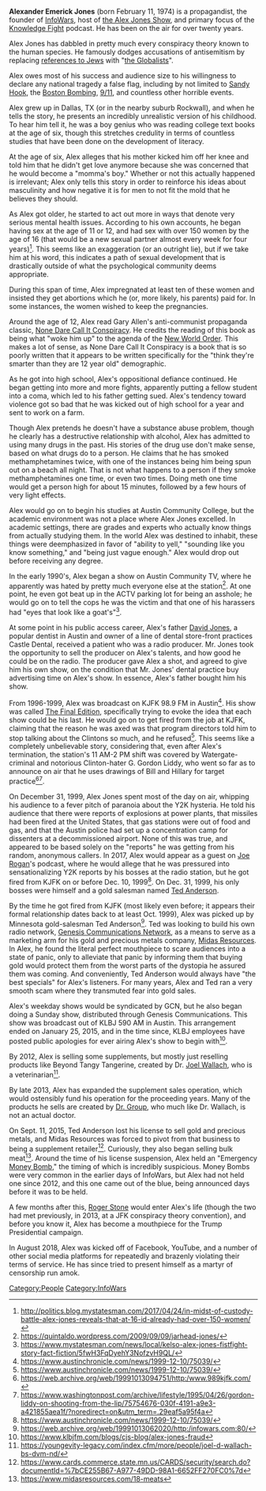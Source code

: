 '''Alexander Emerick Jones''' (born February 11, 1974) is a propagandist, the founder of [[InfoWars]], host of [[the Alex Jones Show]], and primary focus of the [[Knowledge Fight]] podcast. He has been on the air for over twenty years.

Alex Jones has dabbled in pretty much every conspiracy theory known to the human species. He famously dodges accusations of antisemitism by replacing [[The Protocols of the Elders of Zion|references to Jews]] with "[[the Globalists]]".

Alex owes most of his success and audience size to his willingness to declare any national tragedy a false flag, including by not limited to [[Sandy Hook]], the [[Boston Bombing]], [[9/11]], and countless other horrible events.

Alex grew up in Dallas, TX (or in the nearby suburb Rockwall), and when he tells the story, he presents an incredibly unrealistic version of his childhood. To hear him tell it, he was a boy genius who was reading college text books at the age of six, though this stretches credulity in terms of countless studies that have been done on the development of literacy.

At the age of six, Alex alleges that his mother kicked him off her knee and told him that he didn't get love anymore because she was concerned that he would become a "momma's boy." Whether or not this actually happened is irrelevant; Alex only tells this story in order to reinforce his ideas about masculinity and how negative it is for men to not fit the mold that he believes they should.

As Alex got older, he started to act out more in ways that denote very serious mental health issues. According to his own accounts, he began having sex at the age of 11 or 12, and had sex with over 150 women by the age of 16 (that would be a new sexual partner almost every week for four years)<ref>http://politics.blog.mystatesman.com/2017/04/24/in-midst-of-custody-battle-alex-jones-reveals-that-at-16-id-already-had-over-150-women/</ref>. This seems like an exaggeration (or an outright lie), but if we take him at his word, this indicates a path of sexual development that is drastically outside of what the psychological community deems appropriate.

During this span of time, Alex impregnated at least ten of these women and insisted they get abortions which he (or, more likely, his parents) paid for. In some instances, the women wished to keep the pregnancies.

Around the age of 12, Alex read Gary Allen's anti-communist propaganda classic, [[None Dare Call It Conspiracy]]. He credits the reading of this book as being what "woke him up" to the agenda of the [[New World Order]]. This makes a lot of sense, as None Dare Call It Conspiracy is a book that is so poorly written that it appears to be written specifically for the "think they're smarter than they are 12 year old" demographic.

As he got into high school, Alex's oppositional defiance continued. He began getting into more and more fights, apparently putting a fellow student into a coma, which led to his father getting sued. Alex's tendency toward violence got so bad that he was kicked out of high school for a year and sent to work on a farm.

Though Alex pretends he doesn't have a substance abuse problem, though he clearly has a destructive relationship with alcohol, Alex has admitted to using many drugs in the past. His stories of the drug use don't make sense, based on what drugs do to a person. He claims that he has smoked methamphetamines twice, with one of the instances being him being spun out on a beach all night. That is not what happens to a person if they smoke methamphetamines one time, or even two times.  Doing meth one time would get a person high for about 15 minutes, followed by a few hours of very light effects.

Alex would go on to begin his studies at Austin Community College, but the academic environment was not a place where Alex Jones excelled. In academic settings, there are grades and experts who actually know things from actually studying them. In the world Alex was destined to inhabit, these things were deemphasized in favor of "ability to yell," "sounding like you know something," and "being just vague enough." Alex would drop out before receiving any degree.

In the early 1990's, Alex began a show on Austin Community TV, where he apparently was hated by pretty much everyone else at the station<ref>https://quintaldo.wordpress.com/2009/09/09/jarhead-jones/</ref>. At one point, he even got beat up in the ACTV parking lot for being an asshole; he would go on to tell the cops he was the victim and that one of his harassers had "eyes that look like a goat's"<ref>https://www.mystatesman.com/news/local/kelso-alex-jones-fistfight-story-fact-fiction/5fwH3FqDyehY3NofzvH9QL/</ref>.

At some point in his public access career, Alex's father [[David Jones]], a popular dentist in Austin and owner of a line of dental store-front practices Castle Dental, received a patient who was a radio producer. Mr. Jones took the opportunity to sell the producer on Alex's talents, and how good he could be on the radio. The producer gave Alex a shot, and agreed to give him his own show, on the condition that Mr. Jones' dental practice buy advertising time on Alex's show. In essence, Alex's father bought him his show.

From 1996-1999, Alex was broadcast on KJFK 98.9 FM in Austin<ref>https://www.austinchronicle.com/news/1999-12-10/75039/</ref>. His show was called [[The Final Edition]], specifically trying to evoke the idea that each show could be his last. He would go on to get fired from the job at KJFK, claiming that the reason he was axed was that program directors told him to stop talking about the Clintons so much, and he refused<ref>https://www.austinchronicle.com/news/1999-12-10/75039/</ref>. This seems like a completely unbelievable story, considering that, even after Alex's termination, the station's 11 AM-2 PM shift was covered by Watergate-criminal and notorious Clinton-hater G. Gordon Liddy, who went so far as to announce on air that he uses drawings of Bill and Hillary for target practice<ref>https://web.archive.org/web/19991013094751/http:/www.989kjfk.com/</ref><ref>https://www.washingtonpost.com/archive/lifestyle/1995/04/26/gordon-liddy-on-shooting-from-the-lip/75754676-030f-4191-a9e3-a421855aea1f/?noredirect=on&utm_term=.29eaf5a95f4a</ref>.

On December 31, 1999, Alex Jones spent most of the day on air, whipping his audience to a fever pitch of paranoia about the Y2K hysteria. He told his audience that there were reports of explosions at power plants, that missiles had been fired at the United States, that gas stations were out of food and gas, and that the Austin police had set up a concentration camp for dissenters at a decommissioned airport. None of this was true, and appeared to be based solely on the "reports" he was getting from his random, anonymous callers. In 2017, Alex would appear as a guest on [[Joe Rogan]]'s podcast, where he would allege that he was pressured into sensationalizing Y2K reports by his bosses at the radio station, but he got fired from KJFK on or before Dec. 10, 1999<ref>https://www.austinchronicle.com/news/1999-12-10/75039/</ref>. On Dec. 31, 1999, his only bosses were himself and a gold salesman named [[Ted Anderson]].

By the time he got fired from KJFK (most likely even before; it appears their formal relationship dates back to at least Oct. 1999), Alex was picked up by Minnesota gold-salesman Ted Anderson<ref>https://web.archive.org/web/19991013062020/http:/infowars.com:80/</ref>. Ted was looking to build his own radio network, [[Genesis Communications Network]], as a means to serve as a marketing arm for his gold and precious metals company, [[Midas Resources]]. In Alex, he found the literal perfect mouthpiece to scare audiences into a state of panic, only to alleviate that panic by informing them that buying gold would protect them from the worst parts of the dystopia he assured them was coming. And conveniently, Ted Anderson would always have "the best specials" for Alex's listeners. For many years, Alex and Ted ran a very smooth scam where they transmuted fear into gold sales.

Alex's weekday shows would be syndicated by GCN, but he also began doing a Sunday show, distributed through Genesis Communications. This show was broadcast out of KLBJ 590 AM in Austin. This arrangement ended on January 25, 2015, and in the time since, KLBJ employees have posted public apologies for ever airing Alex's show to begin with<ref>https://www.klbjfm.com/blogs/cjs-blog/alex-jones-fraud</ref>.

By 2012, Alex is selling some supplements, but mostly just reselling products like Beyond Tangy Tangerine, created by Dr. [[Joel Wallach]], who is a veterinarian<ref>https://youngevity-legacy.com/index.cfm/more/people/joel-d-wallach-bs-dvm-nd/</ref>.

By late 2013, Alex has expanded the supplement sales operation, which would ostensibly fund his operation for the proceeding years. Many of the products he sells are created by [[Edward Group|Dr. Group]], who much like Dr. Wallach, is not an actual doctor.

On Sept. 11, 2015, Ted Anderson lost his license to sell gold and precious metals, and Midas Resources was forced to pivot from that business to being a supplement retailer<ref>https://www.cards.commerce.state.mn.us/CARDS/security/search.do?documentId=%7bCE255B67-A977-49DD-98A1-6652FF270FC0%7d</ref>. Curiously, they also began selling bulk meat<ref>https://www.midasresources.com/18-meats</ref>. Around the time of his license suspension, Alex held an "Emergency [[Money Bomb]]," the timing of which is incredibly suspicious. Money Bombs were very common in the earlier days of InfoWars, but Alex had not held one since 2012, and this one came out of the blue, being announced days before it was to be held.

A few months after this, [[Roger Stone]] would enter Alex's life (though the two had met previously, in 2013, at a JFK conspiracy theory convention), and before you know it, Alex has become a mouthpiece for the Trump Presidential campaign.

In August 2018, Alex was kicked off of Facebook, YouTube, and a number of other social media platforms for repeatedly and brazenly violating their terms of service. He has since tried to present himself as a martyr of censorship run amok.

[[Category:People]]
[[Category:InfoWars]]

